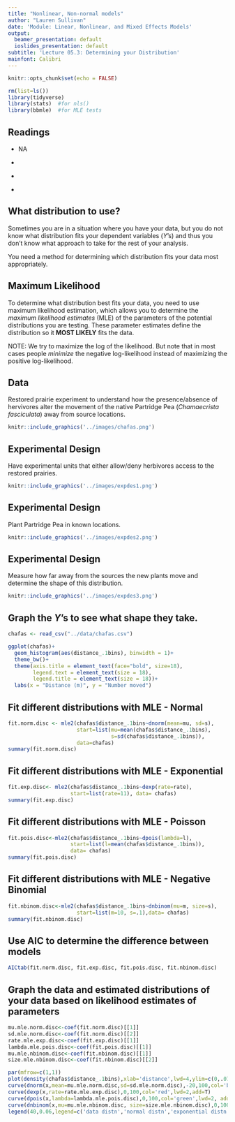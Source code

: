 ```yaml
---
title: "Nonlinear, Non-normal models"
author: "Lauren Sullivan"
date: 'Module: Linear, Nonlinear, and Mixed Effects Models'
output:
  beamer_presentation: default
  ioslides_presentation: default
subtitle: 'Lecture 05.3: Determining your Distribution'
mainfont: Calibri
---
```



```r
knitr::opts_chunk$set(echo = FALSE)

rm(list=ls())
library(tidyverse)
library(stats)  #for nls()
library(bbmle)  #for MLE tests
```





## Readings

\textbf{Required for class:}

  - NA

\bigskip\textbf{Optional:}

  - [\textcolor{teal}{Sullivan et al. 2016 \textit{PLOS ONE}}](https://journals.plos.org/plosone/article?id=10.1371/journal.pone.0147715)

  - [\textcolor{teal}{Bolker, B. \textit{Ecological Models and Data in R - Ebook version}}](https://ms.mcmaster.ca/~bolker/emdbook/book.pdf)

  - [\textcolor{teal}{Brooks-Bartlett, J. \textit{Probability concepts explained: Maximum likelihood estimation}}](https://towardsdatascience.com/probability-concepts-explained-maximum-likelihood-estimation-c7b4342fdbb1)



## What distribution to use?

Sometimes you are in a situation where you have your data, but you do not know what distribution fits your dependent variables ($Y$'s) and thus you don't know what approach to take for the rest of your analysis.

\bigskip

You need a method for determining which distribution fits your data most appropriately.


## Maximum Likelihood

To determine what distribution best fits your data, you need to use maximum likelihood estimation, which allows you to determine the *maximum likelihood estimates* (MLE) of the parameters of the potential distributions you are testing. These parameter estimates define the distribution so it **MOST LIKELY** fits the data.

\bigskip

NOTE: We try to maximize the log of the likelihood. But note that in most cases people *minimize* the negative log-likelihood instead of maximizing the positive log-likelihood.


## Data

Restored prairie experiment to understand how the presence/absence of hervivores alter the movement of the native Partridge Pea (*Chamaecrista fasciculata*) away from source locations. 

```r
knitr::include_graphics('../images/chafas.png')
```



## Experimental Design

Have experimental units that either allow/deny herbivores access to the restored prairies.

```r
knitr::include_graphics('../images/expdes1.png')
```


## Experimental Design

Plant Partridge Pea in known locations.

```r
knitr::include_graphics('../images/expdes2.png')
```


## Experimental Design

Measure how far away from the sources the new plants move and determine the shape of this distribution.

```r
knitr::include_graphics('../images/expdes3.png')
```



## Graph the $Y$'s to see what shape they take.

```r

chafas <- read_csv("../data/chafas.csv")

ggplot(chafas)+
  geom_histogram(aes(distance_.1bins), binwidth = 1)+
  theme_bw()+
  theme(axis.title = element_text(face="bold", size=18),
        legend.text = element_text(size = 18),
        legend.title = element_text(size = 18))+
  labs(x = "Distance (m)", y = "Number moved")


```


## Fit different distributions with MLE - Normal

\scriptsize
```r

fit.norm.disc <- mle2(chafas$distance_.1bins~dnorm(mean=mu, sd=s), 
                      start=list(mu=mean(chafas$distance_.1bins), 
                                 s=sd(chafas$distance_.1bins)), 
                      data=chafas)
summary(fit.norm.disc)
```



## Fit different distributions with MLE - Exponential

\scriptsize
```r

fit.exp.disc<- mle2(chafas$distance_.1bins~dexp(rate=rate), 
                    start=list(rate=11), data= chafas)
summary(fit.exp.disc)
```


## Fit different distributions with MLE - Poisson

\scriptsize
```r

fit.pois.disc<-mle2(chafas$distance_.1bins~dpois(lambda=l),
                    start=list(l=mean(chafas$distance_.1bins)),
                    data= chafas)
summary(fit.pois.disc)
```


## Fit different distributions with MLE - Negative Binomial

\scriptsize
```r

fit.nbinom.disc<-mle2(chafas$distance_.1bins~dnbinom(mu=m, size=s),
                      start=list(m=10, s=.1),data= chafas)
summary(fit.nbinom.disc)
```

## Use AIC to determine the difference between models

\scriptsize
```r

AICtab(fit.norm.disc, fit.exp.disc, fit.pois.disc, fit.nbinom.disc)
```

## Graph the data and estimated distributions of your data based on likelihood estimates of parameters

\scriptsize
```r

mu.mle.norm.disc<-coef(fit.norm.disc)[[1]]
sd.mle.norm.disc<-coef(fit.norm.disc)[[2]]
rate.mle.exp.disc<-coef(fit.exp.disc)[[1]]
lambda.mle.pois.disc<-coef(fit.pois.disc)[[1]]
mu.mle.nbinom.disc<-coef(fit.nbinom.disc)[[1]]
size.mle.nbinom.disc<-coef(fit.nbinom.disc)[[2]]

par(mfrow=c(1,1))
plot(density(chafas$distance_.1bins),xlab='distance',lwd=4,ylim=c(0,.07),xlim=c(0,60), main="fit of various distributions in relation to measured distance data")
curve(dnorm(x,mean=mu.mle.norm.disc,sd=sd.mle.norm.disc),-20,100,col='blue',lwd=2,add=T)
curve(dexp(x,rate=rate.mle.exp.disc),0,100,col='red',lwd=2,add=T)
curve(dpois(x,lambda=lambda.mle.pois.disc),0,100,col='green',lwd=2, add=T)
curve(dnbinom(x,mu=mu.mle.nbinom.disc, size=size.mle.nbinom.disc),0,100,col='orange',lwd=4, lty=2,add=T)
legend(40,0.06,legend=c('data distn','normal distn','exponential distn', 'pois distn', 'negbinom distn'),lty=1,col=c('black','blue','red', "green", "orange"),lwd=c(4,2,2,2,2))

```








